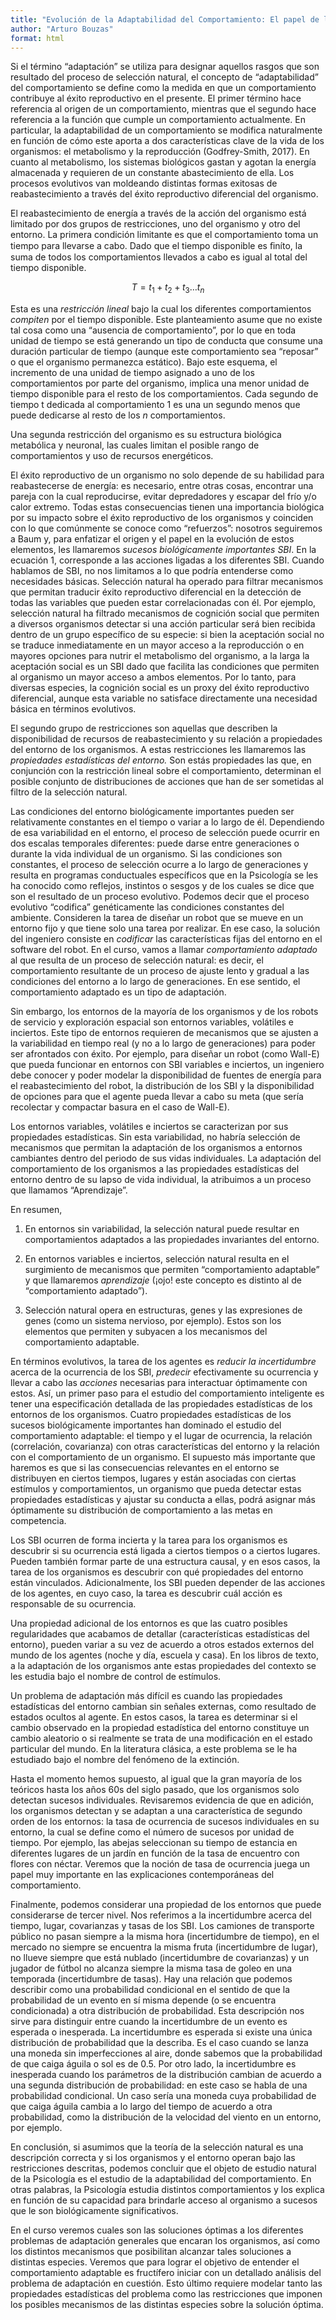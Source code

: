 ```yaml
---
title: "Evolución de la Adaptabilidad del Comportamiento: El papel de las restricciones"
author: "Arturo Bouzas"
format: html
---
```

Si el término “adaptación” se utiliza para designar aquellos rasgos que son resultado del proceso de selección natural, el concepto de “adaptabilidad” del comportamiento se define como la medida en que un comportamiento contribuye al éxito reproductivo en el presente. El primer término hace referencia al origen de un comportamiento, mientras que el segundo hace referencia a la función que cumple un comportamiento actualmente. En particular, la adaptabilidad de un comportamiento se modifica naturalmente en función de cómo este aporta a dos características clave de la vida de los organismos: el metabolismo y la reproducción (Godfrey-Smith, 2017). En cuanto al metabolismo, los sistemas biológicos gastan y agotan la energía almacenada y requieren de un constante abastecimiento de ella. Los procesos evolutivos van moldeando distintas formas exitosas de reabastecimiento a través del éxito reproductivo diferencial del organismo.

El reabastecimiento de energía a través de la acción del organismo está limitado por dos grupos de restricciones, uno del organismo y otro del entorno. La primera condición limitante es que el comportamiento toma un tiempo para llevarse a cabo. Dado que el tiempo disponible es ﬁníto, la suma de todos los comportamientos llevados a cabo es igual al total del tiempo disponible. 

$$
T = t_1 + t_2 + t_3 \dots t_n
$$

Esta es una *restricción lineal* bajo la cual los diferentes comportamientos *compiten* por el tiempo disponible. Este planteamiento asume que no existe tal cosa como una “ausencia de comportamiento”, por lo que en toda unidad de tiempo se está generando un tipo de conducta que consume una duración particular de tiempo (aunque este comportamiento sea “reposar” o que el organismo permanezca estático). Bajo este esquema, el incremento de una unidad de tiempo asignado a uno de los comportamientos por parte del organismo, implica una menor unidad de tiempo disponible para el resto de los comportamientos. Cada segundo de tiempo t dedicada al comportamiento 1 es una un segundo menos que puede dedicarse al resto de los *n* comportamientos.

Una segunda restricción del organismo es su estructura biológica metabólica y neuronal, las cuales limitan el posible rango de comportamientos y uso de recursos energéticos.  

El éxito reproductivo de un organismo no solo depende de su habilidad para reabastecerse de energía: es necesario, entre otras cosas, encontrar una pareja con la cual reproducirse, evitar depredadores y escapar del frío y/o calor extremo. Todas estas consecuencias tienen una importancia biológica por su impacto sobre el éxito reproductivo de los organismos y coinciden con lo que comúnmente se conoce como “refuerzos”: nosotros seguiremos a Baum y, para enfatizar el origen y el papel en la evolución de estos elementos, les llamaremos *sucesos biológicamente importantes SBI*. En la ecuación 1, corresponde a las acciones ligadas a los diferentes SBI. Cuando hablamos de SBI, no nos limitamos a lo que podría entenderse como necesidades básicas. Selección natural ha operado para filtrar mecanismos que permitan traducir éxito reproductivo diferencial en la detección de todas las variables que pueden estar correlacionadas con él. Por ejemplo, selección natural ha filtrado mecanismos de cognición social que permiten a diversos organismos detectar si una acción particular será bien recibida dentro de un grupo específico de su especie: si bien la aceptación social no se traduce inmediatamente en un mayor acceso a la reproducción o en mayores opciones para nutrir el metabolismo del organismo, a la larga la aceptación social es un SBI dado que facilita las condiciones que permiten al organismo un mayor acceso a ambos elementos. Por lo tanto, para diversas especies, la cognición social es un proxy del éxito reproductivo diferencial, aunque esta variable no satisface directamente una necesidad básica en términos evolutivos.

El segundo grupo de restricciones son aquellas que describen la disponibilidad de recursos de reabastecimiento y su relación a propiedades del entorno de los organismos. A estas restricciones les llamaremos las *propiedades estadísticas del entorno.* Son estás propiedades las que, en conjunción con la restricción lineal sobre el comportamiento, determinan el posible conjunto de distribuciones de acciones que han de ser sometidas al filtro de la selección natural. 

Las condiciones del entorno biológicamente importantes pueden ser relativamente constantes en el tiempo o variar a lo largo de él. Dependiendo de esa variabilidad en el entorno, el proceso de selección puede ocurrir en dos escalas temporales diferentes: puede darse entre generaciones o durante la vida individual de un organismo. Si las condiciones son constantes, el proceso de selección ocurre a lo largo de generaciones y resulta en programas conductuales específicos que en la Psicología se les ha conocido como reflejos, instintos o sesgos y de los cuales se dice que son el resultado de un proceso evolutivo. Podemos decir que el proceso evolutivo “codifica” genéticamente las condiciones constantes del ambiente. Consideren la tarea de diseñar un robot que se mueve en un entorno fijo y que tiene  solo una tarea por realizar. En ese caso, la solución del ingeniero consiste en *codificar* las características fijas del entorno en el software del robot. En el curso, vamos a llamar *comportamiento adaptado* al que resulta de un proceso de selección natural: es decir, el comportamiento resultante de un proceso de ajuste lento y gradual a las condiciones del entorno a lo largo de generaciones. En ese sentido, el comportamiento adaptado es un tipo de adaptación.

Sin embargo, los entornos de la mayoría de los organismos y de los robots de servicio y exploración espacial son entornos variables, volátiles e inciertos. Este tipo de entornos requieren de mecanismos que se ajusten a la variabilidad en tiempo real (y no a lo largo de generaciones) para poder ser afrontados con éxito. Por ejemplo, para diseñar un robot (como Wall-E) que pueda funcionar en entornos con SBI variables e inciertos, un ingeniero debe conocer y poder modelar la disponibilidad de fuentes de energía para el reabastecimiento del robot, la distribución de los SBI y la disponibilidad de opciones para que el agente pueda llevar a cabo su meta (que sería recolectar y compactar basura en el caso de Wall-E).

Los entornos variables, volátiles e inciertos se caracterizan por sus propiedades estadísticas. Sin esta variabilidad, no habría selección de mecanismos que permitan la adaptación de los organismos a entornos cambiantes dentro del periodo de sus vidas individuales. La adaptación del comportamiento de los organismos a las propiedades estadísticas del entorno dentro de su lapso de vida individual, la atribuimos a un proceso que llamamos “Aprendizaje”. 

En resumen, 

1. En entornos sin variabilidad, la selección natural puede resultar en comportamientos adaptados a las propiedades invariantes del entorno.

2. En entornos variables e inciertos, selección natural resulta en el
surgimiento de mecanismos que permiten “comportamiento adaptable” y que llamaremos *aprendizaje* (¡ojo! este concepto es distinto al de “comportamiento adaptado”).

1. Selección natural opera en estructuras, genes y las expresiones de genes (como un sistema nervioso, por ejemplo). Estos son los elementos que permiten y subyacen a los mecanismos del comportamiento adaptable.

En términos evolutivos, la tarea de los agentes es *reducir la incertidumbre* acerca de la ocurrencia de los SBI, *predecir* efectivamente su ocurrencia y llevar a cabo las *acciones* necesarias para interactuar óptimamente con estos. Así, un primer paso para el estudio del comportamiento inteligente es tener una especificación detallada de las propiedades estadísticas de los entornos de los organismos. Cuatro propiedades estadísticas de los sucesos biológicamente importantes han dominado el estudio del comportamiento adaptable: el tiempo y el lugar de ocurrencia, la relación (correlación, covarianza) con otras características del entorno y la relación con el comportamiento de un organismo. El supuesto más importante que haremos es que si las consecuencias relevantes en el entorno se distribuyen en ciertos tiempos, lugares y están asociadas con ciertas estímulos y comportamientos, un organismo que pueda detectar estas propiedades estadísticas y ajustar su conducta a ellas, podrá asignar más óptimamente su distribución de comportamiento a las metas en competencia. 

Los SBI ocurren de forma incierta y la tarea para los organismos es descubrir si su ocurrencia está ligada a ciertos tiempos o a ciertos lugares. Pueden también  formar parte de una estructura causal, y en esos casos, la tarea de los organismos es descubrir con qué propiedades del entorno están vinculados. Adicionalmente, los SBI pueden depender de las acciones de los agentes, en cuyo caso, la tarea es descubrir cuál acción es responsable de su ocurrencia.

Una propiedad adicional de los entornos es que las cuatro posibles regularidades que acabamos de detallar (características estadísticas del entorno), pueden variar a su vez de acuerdo a otros estados externos del mundo de los agentes (noche y día, escuela y casa). En los libros de texto, a la adaptación de los organismos ante estas propiedades del contexto se les estudia bajo el nombre de control de estímulos.

Un problema de adaptación más difícil es cuando las propiedades estadísticas del entorno cambian sin señales externas, como resultado de estados ocultos al agente. En estos casos, la tarea es determinar si el cambio observado en la propiedad estadística del entorno constituye un cambio aleatorio o si realmente se trata de una modificación en el estado particular del mundo. En la literatura clásica, a este problema se le ha estudiado bajo el nombre del fenómeno de la extinción. 

Hasta el momento hemos supuesto, al igual que la gran mayoría de los teóricos hasta los años 60s del siglo pasado, que los organismos solo detectan sucesos individuales. Revisaremos evidencia de que en adición, los organismos detectan y se adaptan a una característica de segundo orden de los entornos: la tasa de ocurrencia de sucesos individuales en su entorno, la cual se define como el número  de sucesos por unidad de tiempo. Por ejemplo, las abejas seleccionan su tiempo de estancia en diferentes lugares de un jardín en función de la tasa de encuentro con flores con néctar. Veremos que la noción de tasa de ocurrencia juega un papel muy importante en las explicaciones contemporáneas del comportamiento. 

 Finalmente, podemos considerar una propiedad de los entornos que puede considerarse de tercer nivel. Nos referimos a la incertidumbre acerca
del tiempo, lugar, covarianzas y tasas de los SBI. Los camiones de transporte público no pasan siempre a la misma hora (incertidumbre de tiempo), en el mercado no siempre se encuentra la misma fruta (incertidumbre de lugar), no llueve siempre que está nublado (incertidumbre de covarianzas) y un jugador de fútbol no alcanza siempre la misma tasa de goleo en una temporada (incertidumbre de tasas). Hay una relación que podemos describir como una probabilidad condicional en el sentido de que la probabilidad de un evento en sí misma depende (o se encuentra condicionada) a otra distribución de probabilidad. Esta descripción nos sirve para distinguir entre cuando la incertidumbre de un evento es esperada o inesperada. La incertidumbre es esperada si existe una única distribución de probabilidad que la describa. Es el caso cuando se lanza una moneda sin imperfecciones al aire, donde sabemos que la probabilidad de que caiga águila o sol es de 0.5. Por otro lado, la incertidumbre es inesperada cuando los parámetros de la distribución cambian de acuerdo a una segunda distribución de probabilidad: en este caso se habla de una probabilidad condicional. Un caso sería una moneda cuya probabilidad de que caiga águila cambia a lo largo del tiempo de acuerdo a otra probabilidad, como la distribución de la velocidad del viento en un entorno, por ejemplo. 

En conclusión, si asumimos que la teoría de la selección natural es una descripción correcta y si los organismos y el entorno operan bajo las restricciones descritas, podemos concluir que el objeto de estudio natural de la Psicología es el estudio de la adaptabilidad del comportamiento. En otras palabras, la Psicología estudia distintos comportamientos y los explica en función de su capacidad para brindarle acceso al organismo a sucesos que le son biológicamente significativos. 

En el curso veremos cuales son las soluciones óptimas a los diferentes problemas de adaptación generales que encaran los organismos, así como los distintos mecanismos que posibilitan alcanzar tales soluciones a distintas especies. Veremos que para lograr el objetivo de entender el comportamiento adaptable es fructífero iniciar con un detallado análisis del problema de adaptación en cuestión. Esto último requiere modelar tanto las propiedades estadísticas del problema como las restricciones que imponen los posibles mecanismos de las distintas especies sobre la solución óptima.


